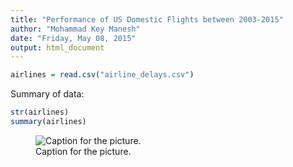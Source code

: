 ```yaml
---
title: "Performance of US Domestic Flights between 2003-2015"
author: "Mohammad Key Manesh"
date: "Friday, May 08, 2015"
output: html_document
---
```



```r
airlines = read.csv("airline_delays.csv")

```


Summary of data:
```r
str(airlines)
summary(airlines)

```


![Caption for the picture.](/AllFlightsDelay.JPG)